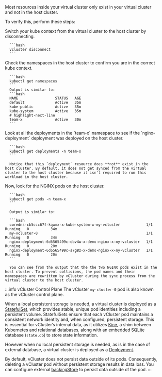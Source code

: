 
Most resources inside your virtual cluster only exist in your virtual cluster and not in the host cluster.


To verify this, perform these steps:

<Flow>
   <Step>
      Switch your kube context from the virtual cluster to the host cluster by disconnecting.

      ```bash
      vcluster disconnect
      ```
   </Step>
   <Step>
      Check the namespaces in the host cluster to confirm you are in the correct kube context.

      ```bash
      kubectl get namespaces
      ```
      Output is similar to:
      ```bash
      NAME                 STATUS   AGE
      default              Active   35m
      kube-public          Active   35m
      kube-system          Active   35m
      # highlight-next-line
      team-x               Active   30m
      ```
   </Step>
   <Step>
      Look at all the deployments in the `team-x` namespace to see if the `nginx-deployment` deployment was deployed on the host cluster.

      ```bash
      kubectl get deployments -n team-x
      ```

      Notice that this `deployment` resource does **not** exist in the host cluster. By default, it does not get synced from the virtual cluster to the host cluster because it isn't required to run this workload in the host cluster.

   </Step>
   <Step>
      Now, look for the NGINX pods on the host cluster.

      ```bash
      kubectl get pods -n team-x
      ```

      Output is similar to:

      ```bash
      coredns-cb5ccc67f-kqwmx-x-kube-system-x-my-vcluster            1/1     Running   0          34m
      my-vcluster-0                                                  1/1     Running   0          34m
      nginx-deployment-6d6565499c-cbv4w-x-demo-nginx-x-my-vcluster   1/1     Running   0          20m
      nginx-deployment-6d6565499c-s7g8z-x-demo-nginx-x-my-vcluster   1/1     Running   0          20m
      ```

      You can see from the output that the the two NGINX pods exist in the host cluster. To prevent collisions, the pod names and their namespaces are rewritten by vCluster during the sync process from the virtual cluster to the host cluster.


:::info vCluster Control Plane
The vCluster `my-cluster-0` pod is also known as the vCluster control plane.

When a local persistent storage is needed, a virtual cluster is deployed as a
[StatefulSet](https://kubernetes.io/docs/concepts/workloads/controllers/statefulset/),
which provides stable, unique pod identities including a persistent volume.
StatefulSets ensure that each vCluster pod maintains a consistent network identity and, when configured, persistent storage.
This is essential for vCluster’s internal data, as it utilizes
[Kine](https://github.com/k3s-io/kine), a shim between Kubernetes and relational
databases, along with an embedded SQLite database (`state.db`) to store state information.

However when no local persistent storage is needed, as is in the case of
external database, a  virtual cluster is deployed as a
[Deployment](https://kubernetes.io/docs/concepts/workloads/controllers/deployment/).

By default, vCluster does not persist data outside of its pods.
Consequently, deleting a vCluster pod without persistent storage results in data
loss. You can configure external [backingStore](/vcluster/configure/vcluster-yaml/control-plane/components/backing-store/) to persist data outside of the
pod.
:::

   </Step>
</Flow>
